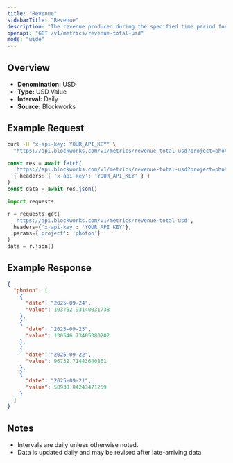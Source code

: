 ```yaml
---
title: "Revenue"
sidebarTitle: "Revenue"
description: "The revenue produced during the specified time period for given project."
openapi: "GET /v1/metrics/revenue-total-usd"
mode: "wide"
---
```


## Overview

- **Denomination:** USD
- **Type:** USD Value
- **Interval:** Daily
- **Source:** Blockworks

## Example Request

<CodeGroup>

```bash cURL
curl -H "x-api-key: YOUR_API_KEY" \
  "https://api.blockworks.com/v1/metrics/revenue-total-usd?project=photon"
```

```typescript TypeScript
const res = await fetch(
  'https://api.blockworks.com/v1/metrics/revenue-total-usd?project=photon',
  { headers: { 'x-api-key': 'YOUR_API_KEY' } }
)
const data = await res.json()
```

```python Python
import requests

r = requests.get(
  'https://api.blockworks.com/v1/metrics/revenue-total-usd',
  headers={'x-api-key': 'YOUR_API_KEY'},
  params={'project': 'photon'}
)
data = r.json()
```

</CodeGroup>

## Example Response

```json
{
  "photon": [
    {
      "date": "2025-09-24",
      "value": 103762.93140031738
    },
    {
      "date": "2025-09-23",
      "value": 130546.73405380202
    },
    {
      "date": "2025-09-22",
      "value": 96732.71443640861
    },
    {
      "date": "2025-09-21",
      "value": 58938.04243471259
    }
  ]
}
```

## Notes
- Intervals are daily unless otherwise noted.
- Data is updated daily and may be revised after late-arriving data.